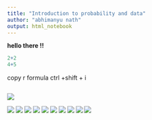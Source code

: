 ```yaml
---
title: "Introduction to probability and data"
author: "abhimanyu nath"
output: html_notebook
---
```


**hello there !!**


```r
2+2 
4+5
```
copy r formula ctrl +shift + i
```r

```

![](images/1.png)

![](images/2.png)
![](images/3.png)
![](images/4.png)
![](images/5.png)
![](images/6.png)
![](images/7.png)
![](images/8.png)
![](images/9.png)
![](images/10.png)
![](images/11.png)




